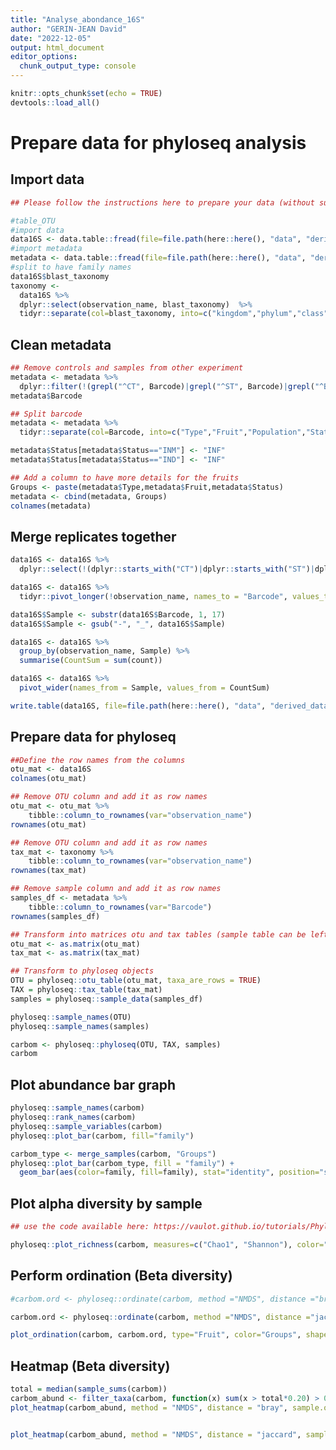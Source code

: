 ```yaml
---
title: "Analyse_abondance_16S"
author: "GERIN-JEAN David"
date: "2022-12-05"
output: html_document
editor_options: 
  chunk_output_type: console
---
```


```r
knitr::opts_chunk$set(echo = TRUE)
devtools::load_all()
```

# Prepare data for phyloseq analysis
## Import data
```r
## Please follow the instructions here to prepare your data (without subsetting samples or taxa): https://vaulot.github.io/tutorials/Phyloseq_tutorial.html#read-the-data-and-create-phyloseq-objects

#table_OTU
#import data
data16S <- data.table::fread(file=file.path(here::here(), "data", "derived_data", "2022_16S_JRLAT_cleaned_filtered_abundance_final.tsv"), sep="\t",header=TRUE)
#import metadata
metadata <- data.table::fread(file=file.path(here::here(), "data", "derived_data", "Metadata_final.tsv"), sep="\t",header=TRUE)
#split to have family names
data16S$blast_taxonomy
taxonomy <- 
  data16S %>%
  dplyr::select(observation_name, blast_taxonomy)  %>%
  tidyr::separate(col=blast_taxonomy, into=c("kingdom","phylum","class","order","family","genus","species"),  sep=";", remove=TRUE)
```

## Clean metadata
```r

## Remove controls and samples from other experiment
metadata <- metadata %>%
  dplyr::filter(!(grepl("^CT", Barcode)|grepl("^ST", Barcode)|grepl("^BL", Barcode)|grepl("^CH", Barcode)))
metadata$Barcode

## Split barcode
metadata <- metadata %>%
  tidyr::separate(col=Barcode, into=c("Type","Fruit","Population","Status","Number"),  sep="_", remove=FALSE)

metadata$Status[metadata$Status=="INM"] <- "INF"
metadata$Status[metadata$Status=="IND"] <- "INF"

## Add a column to have more details for the fruits
Groups <- paste(metadata$Type,metadata$Fruit,metadata$Status)
metadata <- cbind(metadata, Groups)
colnames(metadata)
```
## Merge replicates together
```r

data16S <- data16S %>%
  dplyr::select(!(dplyr::starts_with("CT")|dplyr::starts_with("ST")|dplyr::starts_with("BL")|dplyr::starts_with("CH")|dplyr::starts_with("Undetermined")|dplyr::starts_with("observation_sum")|dplyr::starts_with("#comment")|dplyr::starts_with("rdp_tax_and_bootstrap")|dplyr::starts_with("seed_id")|dplyr::starts_with("seed_sequence")))

data16S <- data16S %>%
  tidyr::pivot_longer(!observation_name, names_to = "Barcode", values_to = "count")

data16S$Sample <- substr(data16S$Barcode, 1, 17)
data16S$Sample <- gsub("-", "_", data16S$Sample)

data16S <- data16S %>% 
  group_by(observation_name, Sample) %>% 
  summarise(CountSum = sum(count))

data16S <- data16S %>% 
  pivot_wider(names_from = Sample, values_from = CountSum)

write.table(data16S, file=file.path(here::here(), "data", "derived_data", "2022_16S_JRLAT_cleaned_filtered_abundance_final_perSample.tsv"), sep="\t", row.names=FALSE, col.names=TRUE, quote=FALSE)
```
## Prepare data for phyloseq
```r

##Define the row names from the columns
otu_mat <- data16S
colnames(otu_mat)

## Remove OTU column and add it as row names
otu_mat <- otu_mat %>%
    tibble::column_to_rownames(var="observation_name")
rownames(otu_mat)

## Remove OTU column and add it as row names
tax_mat <- taxonomy %>%
    tibble::column_to_rownames(var="observation_name")
rownames(tax_mat)

## Remove sample column and add it as row names
samples_df <- metadata %>%
    tibble::column_to_rownames(var="Barcode")
rownames(samples_df)

## Transform into matrices otu and tax tables (sample table can be left as data frame)
otu_mat <- as.matrix(otu_mat)
tax_mat <- as.matrix(tax_mat)

## Transform to phyloseq objects
OTU = phyloseq::otu_table(otu_mat, taxa_are_rows = TRUE)
TAX = phyloseq::tax_table(tax_mat)
samples = phyloseq::sample_data(samples_df)

phyloseq::sample_names(OTU)
phyloseq::sample_names(samples)

carbom <- phyloseq::phyloseq(OTU, TAX, samples)
carbom
```

## Plot abundance bar graph
```r
phyloseq::sample_names(carbom)
phyloseq::rank_names(carbom)
phyloseq::sample_variables(carbom)
phyloseq::plot_bar(carbom, fill="family")

carbom_type <- merge_samples(carbom, "Groups")
phyloseq::plot_bar(carbom_type, fill = "family") + 
  geom_bar(aes(color=family, fill=family), stat="identity", position="stack")

```

## Plot alpha diversity by sample
```r
## use the code available here: https://vaulot.github.io/tutorials/Phyloseq_tutorial.html#bar-graphs)

phyloseq::plot_richness(carbom, measures=c("Chao1", "Shannon"), color="Groups")
```

## Perform ordination (Beta diversity)
```r
#carbom.ord <- phyloseq::ordinate(carbom, method ="NMDS", distance ="bray")

carbom.ord <- phyloseq::ordinate(carbom, method ="NMDS", distance ="jaccard")

plot_ordination(carbom, carbom.ord, type="Fruit", color="Groups", shape= "Type", title="")

```

## Heatmap (Beta diversity)
```r

total = median(sample_sums(carbom))
carbom_abund <- filter_taxa(carbom, function(x) sum(x > total*0.20) > 0, TRUE)
plot_heatmap(carbom_abund, method = "NMDS", distance = "bray", sample.order = "Type")


plot_heatmap(carbom_abund, method = "NMDS", distance = "jaccard", sample.order = "Type")

```
